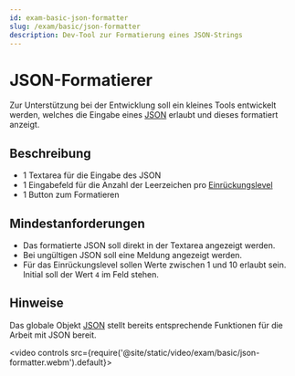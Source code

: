 ```yaml
---
id: exam-basic-json-formatter
slug: /exam/basic/json-formatter
description: Dev-Tool zur Formatierung eines JSON-Strings
---
```


# JSON-Formatierer

Zur Unterstützung bei der Entwicklung soll ein kleines Tools entwickelt werden,
welches die Eingabe eines [JSON](https://developer.mozilla.org/en-US/docs/Learn_web_development/Core/Scripting/JSON)
erlaubt und dieses formatiert anzeigt.

## Beschreibung

* 1 Textarea für die Eingabe des JSON
* 1 Eingabefeld für die Anzahl der Leerzeichen pro [Einrückungslevel](https://en.wikipedia.org/wiki/Indentation_style#Tab_vs._space)
* 1 Button zum Formatieren

## Mindestanforderungen

* Das formatierte JSON soll direkt in der Textarea angezeigt werden. 
* Bei ungültigen JSON soll eine Meldung angezeigt werden.
* Für das Einrückungslevel sollen Werte zwischen 1 und 10 erlaubt sein. Initial
  soll der Wert `4` im Feld stehen.

## Hinweise

Das globale Objekt [JSON](https://developer.mozilla.org/en-US/docs/Web/JavaScript/Reference/Global_Objects/JSON)
stellt bereits entsprechende Funktionen für die Arbeit mit JSON bereit.

<video controls src={require('@site/static/video/exam/basic/json-formatter.webm').default}></video>

